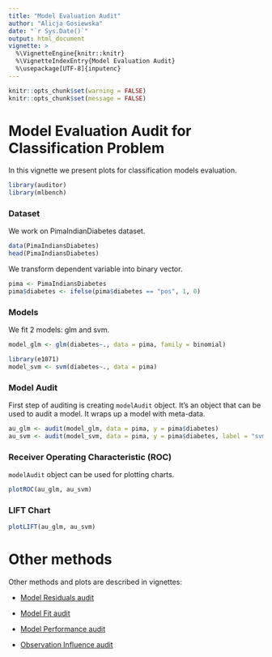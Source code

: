 ```yaml
---
title: "Model Evaluation Audit"
author: "Alicja Gosiewska"
date: "`r Sys.Date()`"
output: html_document
vignette: >
  %\VignetteEngine{knitr::knitr}
  %\VignetteIndexEntry{Model Evaluation Audit}
  %\usepackage[UTF-8]{inputenc}
---
```



```r
knitr::opts_chunk$set(warning = FALSE)
knitr::opts_chunk$set(message = FALSE)
```


# Model Evaluation Audit for Classification Problem

In this vignette we present plots for classification models evaluation.

```r
library(auditor)
library(mlbench)
```

### Dataset

We work on PimaIndianDiabetes dataset.

```r
data(PimaIndiansDiabetes)
head(PimaIndiansDiabetes)
```

We transform dependent variable into binary vector.

```r
pima <- PimaIndiansDiabetes
pima$diabetes <- ifelse(pima$diabetes == "pos", 1, 0)
```

### Models

We fit 2 models: glm and svm.

```r
model_glm <- glm(diabetes~., data = pima, family = binomial)

library(e1071)
model_svm <- svm(diabetes~., data = pima)
```

### Model Audit

First step of auditing is creating `modelAudit` object. It’s an object that can be used to audit a model. It wraps up a model with meta-data.

```r
au_glm <- audit(model_glm, data = pima, y = pima$diabetes)
au_svm <- audit(model_svm, data = pima, y = pima$diabetes, label = "svm")
```


### Receiver Operating Characteristic (ROC)

`modelAudit` object can be used for plotting charts.

```r
plotROC(au_glm, au_svm)
```

### LIFT Chart

```r
plotLIFT(au_glm, au_svm)
```



# Other methods

Other methods and plots are described in vignettes: 

* [Model Residuals audit](https://mi2-warsaw.github.io/auditor/articles/model_residuals_audit.html)

* [Model Fit audit](https://mi2-warsaw.github.io/auditor/articles/model_fit_audit.html)

* [Model Performance audit](https://mi2-warsaw.github.io/auditor/articles/model_performance_audit.html)

* [Observation Influence audit](https://mi2-warsaw.github.io/auditor/articles/observation_influence_audit.html)


